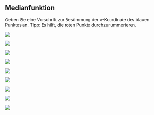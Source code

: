## Medianfunktion

Geben Sie eine Vorschrift zur Bestimmung der $x$-Koordinate des blauen Punktes an. Tipp: Es hilft, die roten Punkte durchzunummerieren.

::: {layout-nrow=3}

![](00-bilder/median-funktion-1.png){}

![](00-bilder/median-funktion-2.png){}

![](00-bilder/median-funktion-3.png){}

![](00-bilder/median-funktion-4.png){}

![](00-bilder/median-funktion-5.png){}

![](00-bilder/median-funktion-6.png){}

![](00-bilder/median-funktion-7.png){}

![](00-bilder/median-funktion-8.png){}

![](00-bilder/median-funktion-9.png){}

:::